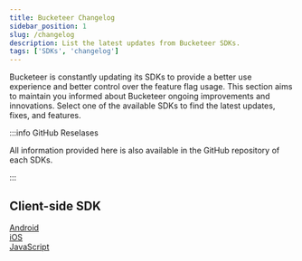 ```yaml
---
title: Bucketeer Changelog
sidebar_position: 1
slug: /changelog
description: List the latest updates from Bucketeer SDKs.
tags: ['SDKs', 'changelog']
---
```



Bucketeer is constantly updating its SDKs to provide a better use experience and better control over the feature flag usage. This section aims to maintain you informed about Bucketeer ongoing improvements and innovations. Select one of the available SDKs to find the latest updates, fixes, and features.

:::info GitHub Reselases

All information provided here is also available in the GitHub repository of each SDKs.

:::

## Client-side SDK


<div className="row" style={{maxWidth: '500px'}}>

  <div className="col--3 text--center">
    <a href="/changlog/client-side/android" className="brand-link">
      <i className="android-icon brand-icon"></i>
      <span>Android</span>
    </a>
  </div>

  <div className="col--3 text--center">
    <a href="/changlog/client-side/ios" className="brand-link">
      <i className="ios-icon brand-icon"></i>
      <span>iOS</span>
    </a>
  </div>

  <div className="col--3 text--center">
    <a href="/changlog/client-side/javascript" className="brand-link">
      <i className="javascript-icon brand-icon"></i>
      <span>JavaScript</span>
    </a>
  </div>

</div>



